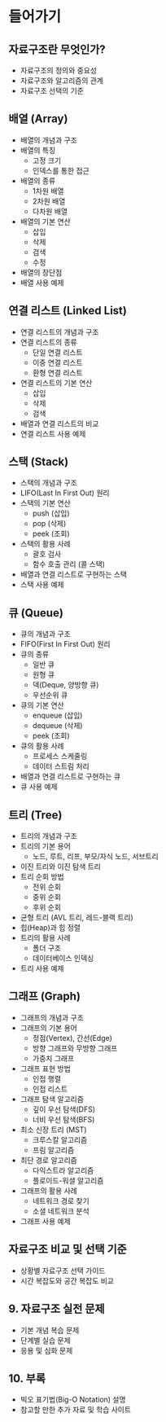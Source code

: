 # 들어가기 

##  자료구조란 무엇인가?

- 자료구조의 정의와 중요성
- 자료구조와 알고리즘의 관계
- 자료구조 선택의 기준

## 배열 (Array)

- 배열의 개념과 구조
- 배열의 특징
    - 고정 크기
    - 인덱스를 통한 접근
- 배열의 종류
    - 1차원 배열
    - 2차원 배열
    - 다차원 배열
- 배열의 기본 연산
    - 삽입
    - 삭제
    - 검색
    - 수정
- 배열의 장단점
- 배열 사용 예제

## 연결 리스트 (Linked List)

- 연결 리스트의 개념과 구조
- 연결 리스트의 종류
    - 단일 연결 리스트
    - 이중 연결 리스트
    - 환형 연결 리스트
- 연결 리스트의 기본 연산
    - 삽입
    - 삭제
    - 검색
- 배열과 연결 리스트의 비교
- 연결 리스트 사용 예제

## 스택 (Stack)

- 스택의 개념과 구조
- LIFO(Last In First Out) 원리
- 스택의 기본 연산
    - push (삽입)
    - pop (삭제)
    - peek (조회)
- 스택의 활용 사례
    - 괄호 검사
    - 함수 호출 관리 (콜 스택)
- 배열과 연결 리스트로 구현하는 스택
- 스택 사용 예제

## 큐 (Queue)

- 큐의 개념과 구조
- FIFO(First In First Out) 원리
- 큐의 종류
    - 일반 큐
    - 원형 큐
    - 덱(Deque, 양방향 큐)
    - 우선순위 큐
- 큐의 기본 연산
    - enqueue (삽입)
    - dequeue (삭제)
    - peek (조회)
- 큐의 활용 사례
    - 프로세스 스케줄링
    - 데이터 스트림 처리
- 배열과 연결 리스트로 구현하는 큐
- 큐 사용 예제

## 트리 (Tree)

- 트리의 개념과 구조
- 트리의 기본 용어
    - 노드, 루트, 리프, 부모/자식 노드, 서브트리
- 이진 트리와 이진 탐색 트리
- 트리 순회 방법
    - 전위 순회
    - 중위 순회
    - 후위 순회
- 균형 트리 (AVL 트리, 레드-블랙 트리)
- 힙(Heap)과 힙 정렬
- 트리의 활용 사례
    - 폴더 구조
    - 데이터베이스 인덱싱
- 트리 사용 예제

## 그래프 (Graph)

- 그래프의 개념과 구조
- 그래프의 기본 용어
    - 정점(Vertex), 간선(Edge)
    - 방향 그래프와 무방향 그래프
    - 가중치 그래프
- 그래프 표현 방법
    - 인접 행렬
    - 인접 리스트
- 그래프 탐색 알고리즘
    - 깊이 우선 탐색(DFS)
    - 너비 우선 탐색(BFS)
- 최소 신장 트리 (MST)
    - 크루스칼 알고리즘
    - 프림 알고리즘
- 최단 경로 알고리즘
    - 다익스트라 알고리즘
    - 플로이드-워셜 알고리즘
- 그래프의 활용 사례
    - 네트워크 경로 찾기
    - 소셜 네트워크 분석
- 그래프 사용 예제

## 자료구조 비교 및 선택 기준

- 상황별 자료구조 선택 가이드
- 시간 복잡도와 공간 복잡도 비교

## 9. 자료구조 실전 문제

- 기본 개념 복습 문제
- 단계별 실습 문제
- 응용 및 심화 문제

## 10. 부록

- 빅오 표기법(Big-O Notation) 설명
- 참고할 만한 추가 자료 및 학습 사이트
